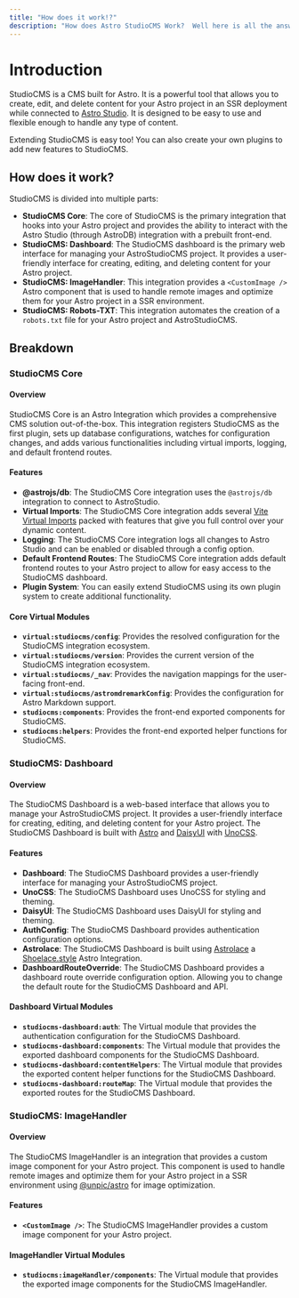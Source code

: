 ```yaml
---
title: "How does it work!?"
description: "How does Astro StudioCMS Work?  Well here is all the answers!"
---
```


# Introduction

StudioCMS is a CMS built for Astro. It is a powerful tool that allows you to create, edit, and delete content for your Astro project in an SSR deployment while connected to [Astro Studio](https://studio.astro.build). It is designed to be easy to use and flexible enough to handle any type of content.

Extending StudioCMS is easy too! You can also create your own plugins to add new features to StudioCMS.

## How does it work?

StudioCMS is divided into multiple parts:

- **StudioCMS Core**: The core of StudioCMS is the primary integration that hooks into your Astro project and provides the ability to interact with the Astro Studio (through AstroDB) integration with a prebuilt front-end.
- **StudioCMS: Dashboard**: The StudioCMS dashboard is the primary web interface for managing your AstroStudioCMS project. It provides a user-friendly interface for creating, editing, and deleting content for your Astro project.
- **StudioCMS: ImageHandler**: This integration provides a `<CustomImage />` Astro component that is used to handle remote images and optimize them for your Astro project in a SSR environment.
- **StudioCMS: Robots-TXT**: This integration automates the creation of a `robots.txt` file for your Astro project and AstroStudioCMS.

## Breakdown

### StudioCMS Core

#### Overview

StudioCMS Core is an Astro Integration which provides a comprehensive CMS solution out-of-the-box. This integration registers StudioCMS as the first plugin, sets up database configurations, watches for configuration changes, and adds various functionalities including virtual imports, logging, and default frontend routes.

#### Features
- **@astrojs/db**: The StudioCMS Core integration uses the `@astrojs/db` integration to connect to AstroStudio.
- **Virtual Imports**: The StudioCMS Core integration adds several [Vite Virtual Imports](https://vitejs.dev/guide/api-plugin#virtual-modules-convention) packed with features that give you full control over your dynamic content.
- **Logging**: The StudioCMS Core integration logs all changes to Astro Studio and can be enabled or disabled through a config option.
- **Default Frontend Routes**: The StudioCMS Core integration adds default frontend routes to your Astro project to allow for easy access to the StudioCMS dashboard.
- **Plugin System**: You can easily extend StudioCMS using its own plugin system to create additional functionality.

#### Core Virtual Modules

- **`virtual:studiocms/config`**: Provides the resolved configuration for the StudioCMS integration ecosystem.
- **`virtual:studiocms/version`**: Provides the current version of the StudioCMS integration ecosystem.
- **`virtual:studiocms/_nav`**: Provides the navigation mappings for the user-facing front-end.
- **`virtual:studiocms/astromdremarkConfig`**: Provides the configuration for Astro Markdown support.
- **`studiocms:components`**: Provides the front-end exported components for StudioCMS.
- **`studiocms:helpers`**: Provides the front-end exported helper functions for StudioCMS.

### StudioCMS: Dashboard

#### Overview

The StudioCMS Dashboard is a web-based interface that allows you to manage your AstroStudioCMS project. It provides a user-friendly interface for creating, editing, and deleting content for your Astro project. The StudioCMS Dashboard is built with [Astro](https://astro.build) and [DaisyUI](https://daisyui.com/) with [UnoCSS](https://unocss.dev).

#### Features

- **Dashboard**: The StudioCMS Dashboard provides a user-friendly interface for managing your AstroStudioCMS project.
- **UnoCSS**: The StudioCMS Dashboard uses UnoCSS for styling and theming.
- **DaisyUI**: The StudioCMS Dashboard uses DaisyUI for styling and theming.
- **AuthConfig**: The StudioCMS Dashboard provides authentication configuration options.
- **Astrolace**: The StudioCMS Dashboard is built using [Astrolace](https://github.com/matthiesenxyz/astrolace) a [Shoelace.style](https://shoelace.style) Astro Integration.
- **DashboardRouteOverride**: The StudioCMS Dashboard provides a dashboard route override configuration option. Allowing you to change the default route for the StudioCMS Dashboard and API.

#### Dashboard Virtual Modules

- **`studiocms-dashboard:auth`**: The Virtual module that provides the authentication configuration for the StudioCMS Dashboard.
- **`studiocms-dashboard:components`**: The Virtual module that provides the exported dashboard components for the StudioCMS Dashboard.
- **`studiocms-dashboard:contentHelpers`**: The Virtual module that provides the exported content helper functions for the StudioCMS Dashboard.
- **`studiocms-dashboard:routeMap`**: The Virtual module that provides the exported routes for the StudioCMS Dashboard.

### StudioCMS: ImageHandler

#### Overview

The StudioCMS ImageHandler is an integration that provides a custom image component for your Astro project. This component is used to handle remote images and optimize them for your Astro project in a SSR environment using [@unpic/astro](https://unpic.pics/img/astro/) for image optimization.

#### Features

- **`<CustomImage />`**: The StudioCMS ImageHandler provides a custom image component for your Astro project.

#### ImageHandler Virtual Modules

- **`studiocms:imageHandler/components`**: The Virtual module that provides the exported image components for the StudioCMS ImageHandler.
